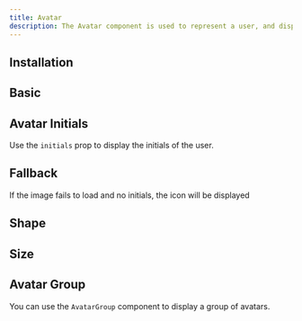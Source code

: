 ```yaml
---
title: Avatar
description: The Avatar component is used to represent a user, and displays the profile picture, initials or fallback icon.
---
```


## Installation
<Install component='avatar' />

## Basic
<Demo center component='media/avatar/avatar-group-demo' />

## Avatar Initials
Use the `initials` prop to display the initials of the user.
<Demo center component='media/avatar/avatar-initials-demo' />

## Fallback
If the image fails to load and no initials, the icon will be displayed
<Demo center component='media/avatar/avatar-fallback-demo' />

## Shape
<Demo center component='media/avatar/avatar-shape-demo' />

## Size
<Demo center component='media/avatar/avatar-size-demo' />

## Avatar Group
You can use the `AvatarGroup` component to display a group of avatars.
<Demo center component='media/avatar/avatar-group-demo' />
